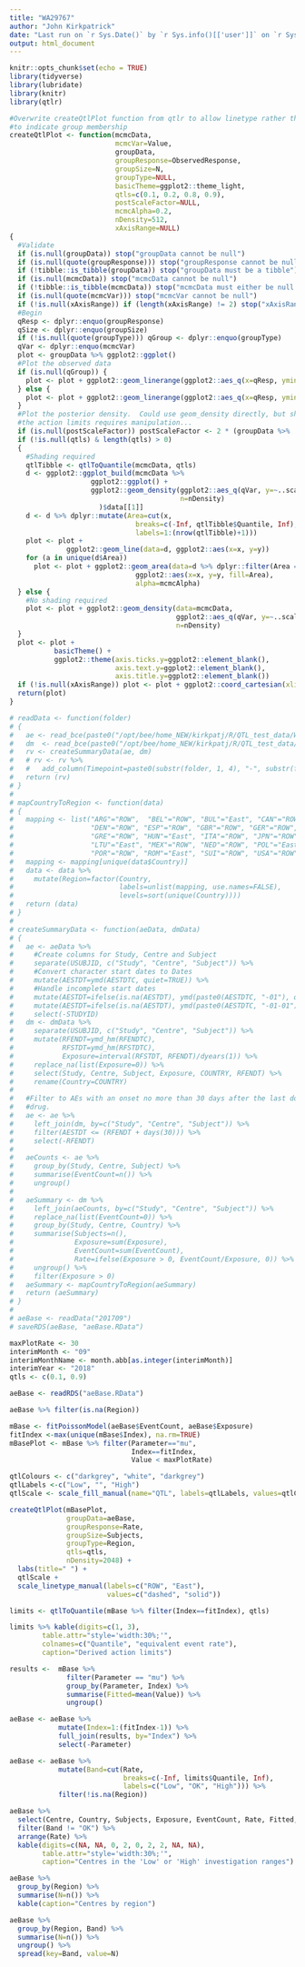 ```yaml
---
title: "WA29767"
author: "John Kirkpatrick"
date: "Last run on `r Sys.Date()` by `r Sys.info()[['user']]` on `r Sys.info()['nodename']`"
output: html_document
---
```


```r
knitr::opts_chunk$set(echo = TRUE)
library(tidyverse)
library(lubridate)
library(knitr)
library(qtlr)

#Overwrite createQtlPlot function from qtlr to allow linetype rather than colour
#to indicate group membership
createQtlPlot <- function(mcmcData,
                          mcmcVar=Value,
                          groupData,
                          groupResponse=ObservedResponse,
                          groupSize=N,
                          groupType=NULL,
                          basicTheme=ggplot2::theme_light,
                          qtls=c(0.1, 0.2, 0.8, 0.9),
                          postScaleFactor=NULL,
                          mcmcAlpha=0.2,
                          nDensity=512,
                          xAxisRange=NULL)
{
  #Validate
  if (is.null(groupData)) stop("groupData cannot be null")
  if (is.null(quote(groupResponse))) stop("groupResponse cannot be null")
  if (!tibble::is_tibble(groupData)) stop("groupData must be a tibble")
  if (is.null(mcmcData)) stop("mcmcData cannot be null")
  if (!tibble::is_tibble(mcmcData)) stop("mcmcData must either be null or a tibble.")
  if (is.null(quote(mcmcVar))) stop("mcmcVar cannot be null")
  if (!is.null(xAxisRange)) if (length(xAxisRange) != 2) stop("xAxisRange must either be NULL or a numeric vector of length 2")
  #Begin
  qResp <- dplyr::enquo(groupResponse)
  qSize <- dplyr::enquo(groupSize)
  if (!is.null(quote(groupType))) qGroup <- dplyr::enquo(groupType)
  qVar <- dplyr::enquo(mcmcVar)
  plot <- groupData %>% ggplot2::ggplot()
  #Plot the observed data
  if (is.null(qGroup)) {
    plot <- plot + ggplot2::geom_linerange(ggplot2::aes_q(x=qResp, ymin=0, ymax=qSize))
  } else {
    plot <- plot + ggplot2::geom_linerange(ggplot2::aes_q(x=qResp, ymin=0, ymax=qSize, linetype=qGroup))
  }
  #Plot the posterior density.  Could use geom_density directly, but shading
  #the action limits requires manipulation...
  if (is.null(postScaleFactor)) postScaleFactor <- 2 * (groupData %>%  dplyr::summarise(Max=max(!! qSize)))$Max[1]
  if (!is.null(qtls) & length(qtls) > 0)
  {
    #Shading required
    qtlTibble <- qtlToQuantile(mcmcData, qtls)
    d <- ggplot2::ggplot_build(mcmcData %>% 
                    ggplot2::ggplot() +
                    ggplot2::geom_density(ggplot2::aes_q(qVar, y=~..scaled..*postScaleFactor), 
                                          n=nDensity)
                      )$data[[1]]
    d <- d %>% dplyr::mutate(Area=cut(x, 
                               breaks=c(-Inf, qtlTibble$Quantile, Inf),
                               labels=1:(nrow(qtlTibble)+1)))
    plot <- plot +
              ggplot2::geom_line(data=d, ggplot2::aes(x=x, y=y))
    for (a in unique(d$Area))
      plot <- plot + ggplot2::geom_area(data=d %>% dplyr::filter(Area == a),
                               ggplot2::aes(x=x, y=y, fill=Area),
                               alpha=mcmcAlpha)
  } else {
    #No shading required
    plot <- plot + ggplot2::geom_density(data=mcmcData,
                                         ggplot2::aes_q(qVar, y=~..scaled..*postScaleFactor), 
                                         n=nDensity)
  }
  plot <- plot + 
           basicTheme() +
           ggplot2::theme(axis.ticks.y=ggplot2::element_blank(),
                          axis.text.y=ggplot2::element_blank(),
                          axis.title.y=ggplot2::element_blank())
  if (!is.null(xAxisRange)) plot <- plot + ggplot2::coord_cartesian(xlim=xAxisRange)
  return(plot)
}

# readData <- function(folder)
# {
#   ae <- read_bce(paste0("/opt/bee/home_NEW/kirkpatj/R/QTL_test_data/WA29767/", folder, "/ae.sas7bdat"))
#   dm  <- read_bce(paste0("/opt/bee/home_NEW/kirkpatj/R/QTL_test_data/WA29767/", folder, "/dm.sas7bdat"))
#   rv <- createSummaryData(ae, dm)
#   # rv <- rv %>%
#   #   add_column(Timepoint=paste0(substr(folder, 1, 4), "-", substr(folder, 5, 6)))
#   return (rv)
# }
# 
# mapCountryToRegion <- function(data)
# {
#   mapping <- list("ARG"="ROW",  "BEL"="ROW", "BUL"="East", "CAN"="ROW",
#                   "DEN"="ROW", "ESP"="ROW", "GBR"="ROW", "GER"="ROW",
#                   "GRE"="ROW", "HUN"="East", "ITA"="ROW", "JPN"="ROW",
#                   "LTU"="East", "MEX"="ROW", "NED"="ROW", "POL"="East",
#                   "POR"="ROW", "ROM"="East", "SUI"="ROW", "USA"="ROW")
#   mapping <- mapping[unique(data$Country)]
#   data <- data %>%
#     mutate(Region=factor(Country,
#                          labels=unlist(mapping, use.names=FALSE),
#                          levels=sort(unique(Country))))
#   return (data)
# }
# 
# createSummaryData <- function(aeData, dmData)
# {
#   ae <- aeData %>%
#     #Create columns for Study, Centre and Subject
#     separate(USUBJID, c("Study", "Centre", "Subject")) %>%
#     #Convert character start dates to Dates
#     mutate(AESTDT=ymd(AESTDTC, quiet=TRUE)) %>%
#     #Handle incomplete start dates
#     mutate(AESTDT=ifelse(is.na(AESTDT), ymd(paste0(AESTDTC, "-01"), quiet=TRUE), AESTDT)) %>%
#     mutate(AESTDT=ifelse(is.na(AESTDT), ymd(paste0(AESTDTC, "-01-01"), quiet=TRUE), AESTDT)) %>%
#     select(-STUDYID)
#   dm <- dmData %>%
#     separate(USUBJID, c("Study", "Centre", "Subject")) %>%
#     mutate(RFENDT=ymd_hm(RFENDTC),
#            RFSTDT=ymd_hm(RFSTDTC),
#            Exposure=interval(RFSTDT, RFENDT)/dyears(1)) %>%
#     replace_na(list(Exposure=0)) %>%
#     select(Study, Centre, Subject, Exposure, COUNTRY, RFENDT) %>%
#     rename(Country=COUNTRY)
# 
#   #Filter to AEs with an onset no more than 30 days after the last dose of study
#   #drug.
#   ae <- ae %>%
#     left_join(dm, by=c("Study", "Centre", "Subject")) %>%
#     filter(AESTDT <= (RFENDT + days(30))) %>%
#     select(-RFENDT)
# 
#   aeCounts <- ae %>%
#     group_by(Study, Centre, Subject) %>%
#     summarise(EventCount=n()) %>%
#     ungroup()
# 
#   aeSummary <- dm %>%
#     left_join(aeCounts, by=c("Study", "Centre", "Subject")) %>%
#     replace_na(list(EventCount=0)) %>%
#     group_by(Study, Centre, Country) %>%
#     summarise(Subjects=n(),
#               Exposure=sum(Exposure),
#               EventCount=sum(EventCount),
#               Rate=ifelse(Exposure > 0, EventCount/Exposure, 0)) %>%
#     ungroup() %>%
#     filter(Exposure > 0)
#   aeSummary <- mapCountryToRegion(aeSummary)
#   return (aeSummary)
# }
# 
# aeBase <- readData("201709")
# saveRDS(aeBase, "aeBase.RData")
```

```r
maxPlotRate <- 30
interimMonth <- "09"
interimMonthName <- month.abb[as.integer(interimMonth)]
interimYear <- "2018"
qtls <- c(0.1, 0.9)
```

```r
aeBase <- readRDS("aeBase.RData")

aeBase %>% filter(is.na(Region))

mBase <- fitPoissonModel(aeBase$EventCount, aeBase$Exposure)
fitIndex <-max(unique(mBase$Index), na.rm=TRUE)
mBasePlot <- mBase %>% filter(Parameter=="mu",
                              Index==fitIndex,
                              Value < maxPlotRate)

qtlColours <- c("darkgrey", "white", "darkgrey")
qtlLabels <-c("Low", "", "High")
qtlScale <- scale_fill_manual(name="QTL", labels=qtlLabels, values=qtlColours)

createQtlPlot(mBasePlot,
              groupData=aeBase,
              groupResponse=Rate,
              groupSize=Subjects,
              groupType=Region,
              qtls=qtls,
              nDensity=2048) + 
  labs(title=" ") +
  qtlScale +
  scale_linetype_manual(labels=c("ROW", "East"), 
                        values=c("dashed", "solid"))

limits <- qtlToQuantile(mBase %>% filter(Index==fitIndex), qtls)

limits %>% kable(digits=c(1, 3),
        table.attr="style='width:30%;'",
        colnames=c("Quantile", "equivalent event rate"),
        caption="Derived action limits")

results <-  mBase %>%
              filter(Parameter == "mu") %>%
              group_by(Parameter, Index) %>%
              summarise(Fitted=mean(Value)) %>%
              ungroup()

aeBase <- aeBase %>% 
            mutate(Index=1:(fitIndex-1)) %>% 
            full_join(results, by="Index") %>% 
            select(-Parameter)

aeBase <- aeBase %>%
            mutate(Band=cut(Rate,
                            breaks=c(-Inf, limits$Quantile, Inf),
                            labels=c("Low", "OK", "High"))) %>% 
            filter(!is.na(Region))

aeBase %>% 
  select(Centre, Country, Subjects, Exposure, EventCount, Rate, Fitted, Region, Band) %>% 
  filter(Band != "OK") %>% 
  arrange(Rate) %>% 
  kable(digits=c(NA, NA, 0, 2, 0, 2, 2, NA, NA),
        table.attr="style='width:30%;'",
        caption="Centres in the 'Low' or 'High' investigation ranges")

aeBase %>% 
  group_by(Region) %>% 
  summarise(N=n()) %>% 
  kable(caption="Centres by region")

aeBase %>% 
  group_by(Region, Band) %>% 
  summarise(N=n()) %>% 
  ungroup() %>% 
  spread(key=Band, value=N)
```


